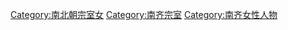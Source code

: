 [[Category:南北朝宗室女|Category:南北朝宗室女]]
[[Category:南齐宗室|Category:南齐宗室]]
[[Category:南齐女性人物|Category:南齐女性人物]]